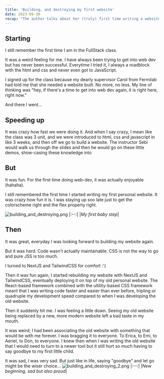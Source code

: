 ```yaml
---
title: 'Building, and destroying my first website'
date: 2023-09-30
recap: "The author talks about her (truly) first time writing a website in FullStack DeCal and how sad she is to let it go in favor of the new tech."
---
```


## Starting 

I still remember the first time I am in the FullStack class.

It was a weird feeling for me. I have always been trying to get into
web dev but has never been successful. Everytime I tried it, I always
a roadblock with the html and css and never even got to JavaScript.

I signed up for the class because my dearly supervisor Carol from Fermilab had told me that 
she needed a website built. No more, no less. My line of thinking was "hey, if there's
a time to get into web dev again, it is right here, right now."

And there I went...

## Speeding up

It was crazy how fast we were doing it. And when I say crazy, I mean like 
the class was 3 unit, and we were introduced to html, css and javascript in like 3 weeks, 
and then off we go to build a website. The instructor Sebi would walk us through the slides
and then he would go on these little demos, show-casing these knowledge into 

## But

It was fun. For the first time doing web-dev, it was actually enjoyable (hahaha).

I still remembered the first time I started writing my first personal website. It was crazy
how fun it is. I was staying up soo late just to get the colorscheme right and the flex property right.

![building_and_destroying.png](/blogs/building_and_destroying.png)
|:--:|
|*My first baby step*|

## Then

It was great, everyday I was looking forward to building my website again. 

But it was hard. Code wasn't actually maintainable. CSS is not the way to go and
pure JSS is too much.

I turned to NextJS and TailwindCSS for comfort :'( 

Then it was fun again, I started rebuilding my website with NextJS and TailwindCSS, 
eventually deploying it on top of my old personal website. The React-based framework
combined with the ultility-based CSS framework meant that I was writing code faster and 
easier than ever before, tripling or quadruple my development speed compared to when I 
was developing the old website.

Then it suddenly hit me. I was feeling a little down. Seeing my old website being replaced
by a new, more modern website left a bad taste in my mouth. 

It was weird; I had been associating the old website with something 
that would be with me forever. I was bragging it to everyone. To Erica, to Emi,
to Aeriel, to Don, to everyone. I knew then when I was writing the old website that 
I would need to turn to a newer tool but it still hurt so much having to say
goodbye to my first little child. 

It was sad, I was very sad. But just like in life, saying "goodbye" and let go
might be the wiser choice...
![building_and_destroying_2.png](/blogs/building_and_destroying_2.png)
|:--:|
|*New beginning, sad but also proud*|